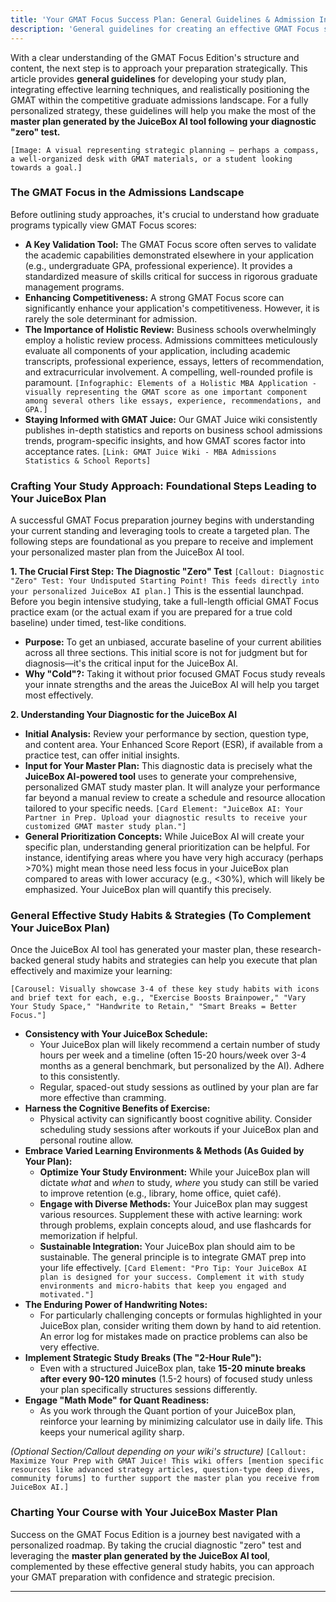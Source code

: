 ```yaml
---
title: 'Your GMAT Focus Success Plan: General Guidelines & Admission Insights'
description: 'General guidelines for creating an effective GMAT Focus study approach, research-backed study habits, and understanding the GMATs role in graduate admissions, deferring to the JuiceBox AI master plan post-diagnostic.'
---
```


With a clear understanding of the GMAT Focus Edition's structure and content, the next step is to approach your preparation strategically. This article provides **general guidelines** for developing your study plan, integrating effective learning techniques, and realistically positioning the GMAT within the competitive graduate admissions landscape. For a fully personalized strategy, these guidelines will help you make the most of the **master plan generated by the JuiceBox AI tool following your diagnostic "zero" test.**

`[Image: A visual representing strategic planning – perhaps a compass, a well-organized desk with GMAT materials, or a student looking towards a goal.]`

### The GMAT Focus in the Admissions Landscape

Before outlining study approaches, it's crucial to understand how graduate programs typically view GMAT Focus scores:

* **A Key Validation Tool:** The GMAT Focus score often serves to validate the academic capabilities demonstrated elsewhere in your application (e.g., undergraduate GPA, professional experience). It provides a standardized measure of skills critical for success in rigorous graduate management programs.
* **Enhancing Competitiveness:** A strong GMAT Focus score can significantly enhance your application's competitiveness. However, it is rarely the sole determinant for admission.
* **The Importance of Holistic Review:** Business schools overwhelmingly employ a holistic review process. Admissions committees meticulously evaluate all components of your application, including academic transcripts, professional experience, essays, letters of recommendation, and extracurricular involvement. A compelling, well-rounded profile is paramount.
    `[Infographic: Elements of a Holistic MBA Application - visually representing the GMAT score as one important component among several others like essays, experience, recommendations, and GPA.]`
* **Staying Informed with GMAT Juice:** Our GMAT Juice wiki consistently publishes in-depth statistics and reports on business school admissions trends, program-specific insights, and how GMAT scores factor into acceptance rates.
    `[Link: GMAT Juice Wiki - MBA Admissions Statistics & School Reports]`

### Crafting Your Study Approach: Foundational Steps Leading to Your JuiceBox Plan

A successful GMAT Focus preparation journey begins with understanding your current standing and leveraging tools to create a targeted plan. The following steps are foundational as you prepare to receive and implement your personalized master plan from the JuiceBox AI tool.

**1. The Crucial First Step: The Diagnostic "Zero" Test**
`[Callout: Diagnostic "Zero" Test: Your Undisputed Starting Point! This feeds directly into your personalized JuiceBox AI plan.]`
This is the essential launchpad. Before you begin intensive studying, take a full-length official GMAT Focus practice exam (or the actual exam if you are prepared for a true cold baseline) under timed, test-like conditions.
* **Purpose:** To get an unbiased, accurate baseline of your current abilities across all three sections. This initial score is not for judgment but for diagnosis—it's the critical input for the JuiceBox AI.
* **Why "Cold"?:** Taking it without prior focused GMAT Focus study reveals your innate strengths and the areas the JuiceBox AI will help you target most effectively.

**2. Understanding Your Diagnostic for the JuiceBox AI**
* **Initial Analysis:** Review your performance by section, question type, and content area. Your Enhanced Score Report (ESR), if available from a practice test, can offer initial insights.
* **Input for Your Master Plan:** This diagnostic data is precisely what the **JuiceBox AI-powered tool** uses to generate your comprehensive, personalized GMAT study master plan. It will analyze your performance far beyond a manual review to create a schedule and resource allocation tailored to your specific needs.
    `[Card Element: "JuiceBox AI: Your Partner in Prep. Upload your diagnostic results to receive your customized GMAT master study plan."]`
* **General Prioritization Concepts:** While JuiceBox AI will create your specific plan, understanding general prioritization can be helpful. For instance, identifying areas where you have very high accuracy (perhaps >70%) might mean those need less focus in your JuiceBox plan compared to areas with lower accuracy (e.g., <30%), which will likely be emphasized. Your JuiceBox plan will quantify this precisely.

### General Effective Study Habits & Strategies (To Complement Your JuiceBox Plan)

Once the JuiceBox AI tool has generated your master plan, these research-backed general study habits and strategies can help you execute that plan effectively and maximize your learning:

`[Carousel: Visually showcase 3-4 of these key study habits with icons and brief text for each, e.g., "Exercise Boosts Brainpower," "Vary Your Study Space," "Handwrite to Retain," "Smart Breaks = Better Focus."]`

* **Consistency with Your JuiceBox Schedule:**
    * Your JuiceBox plan will likely recommend a certain number of study hours per week and a timeline (often 15-20 hours/week over 3-4 months as a general benchmark, but personalized by the AI). Adhere to this consistently.
    * Regular, spaced-out study sessions as outlined by your plan are far more effective than cramming.
* **Harness the Cognitive Benefits of Exercise:**
    * Physical activity can significantly boost cognitive ability. Consider scheduling study sessions after workouts if your JuiceBox plan and personal routine allow.
* **Embrace Varied Learning Environments & Methods (As Guided by Your Plan):**
    * **Optimize Your Study Environment:** While your JuiceBox plan will dictate *what* and *when* to study, *where* you study can still be varied to improve retention (e.g., library, home office, quiet café).
    * **Engage with Diverse Methods:** Your JuiceBox plan may suggest various resources. Supplement these with active learning: work through problems, explain concepts aloud, and use flashcards for memorization if helpful.
    * **Sustainable Integration:** Your JuiceBox plan should aim to be sustainable. The general principle is to integrate GMAT prep into your life effectively.
        `[Card Element: "Pro Tip: Your JuiceBox AI plan is designed for your success. Complement it with study environments and micro-habits that keep you engaged and motivated."]`
* **The Enduring Power of Handwriting Notes:**
    * For particularly challenging concepts or formulas highlighted in your JuiceBox plan, consider writing them down by hand to aid retention. An error log for mistakes made on practice problems can also be very effective.
* **Implement Strategic Study Breaks (The "2-Hour Rule"):**
    * Even with a structured JuiceBox plan, take **15-20 minute breaks after every 90-120 minutes** (1.5-2 hours) of focused study unless your plan specifically structures sessions differently.
* **Engage "Math Mode" for Quant Readiness:**
    * As you work through the Quant portion of your JuiceBox plan, reinforce your learning by minimizing calculator use in daily life. This keeps your numerical agility sharp.

*(Optional Section/Callout depending on your wiki's structure)*
`[Callout: Maximize Your Prep with GMAT Juice! This wiki offers [mention specific resources like advanced strategy articles, question-type deep dives, community forums] to further support the master plan you receive from JuiceBox AI.]`

### Charting Your Course with Your JuiceBox Master Plan

Success on the GMAT Focus Edition is a journey best navigated with a personalized roadmap. By taking the crucial diagnostic "zero" test and leveraging the **master plan generated by the JuiceBox AI tool**, complemented by these effective general study habits, you can approach your GMAT preparation with confidence and strategic precision.

---
